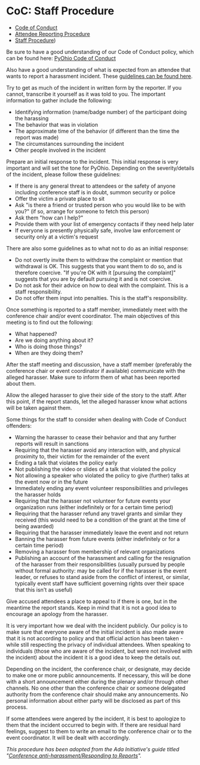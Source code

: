 # CoC: Staff Procedure

- [Code of Conduct](/about/code-of-conduct)
- [Attendee Reporting Procedure](/about/code-of-conduct/reporting-procedure)
- [Staff Procedure](/about/code-of-conduct/staff-procedure))

Be sure to have a good understanding of our Code of Conduct policy, which can be found here: [PyOhio Code of Conduct](.)

Also have a good understanding of what is expected from an attendee that wants to report a harassment incident. These [guidelines can be found here](./reporting-procedure).

Try to get as much of the incident in written form by the reporter. If you cannot, transcribe it yourself as it was told to you. The important information to gather include the following:

- Identifying information (name/badge number) of the participant doing the harassing
- The behavior that was in violation
- The approximate time of the behavior (if different than the time the report was made)
- The circumstances surrounding the incident
- Other people involved in the incident

Prepare an initial response to the incident. This initial response is very important and will set the tone for PyOhio. Depending on the severity/details of the incident, please follow these guidelines:

- If there is any general threat to attendees or the safety of anyone including conference staff is in doubt, summon security or police
- Offer the victim a private place to sit
- Ask "is there a friend or trusted person who you would like to be with you?" (if so, arrange for someone to fetch this person)
- Ask them "how can I help?"
- Provide them with your list of emergency contacts if they need help later
- If everyone is presently physically safe, involve law enforcement or security only at a victim's request

There are also some guidelines as to what not to do as an initial response:

- Do not overtly invite them to withdraw the complaint or mention that withdrawal is OK. This suggests that you want them to do so, and is therefore coercive. "If you're OK with it [pursuing the complaint]" suggests that you are by default pursuing it and is not coercive.
- Do not ask for their advice on how to deal with the complaint. This is a staff responsibility.
- Do not offer them input into penalties. This is the staff's responsibility.

Once something is reported to a staff member, immediately meet with the conference chair and/or event coordinator. The main objectives of this meeting is to find out the following:

- What happened?
- Are we doing anything about it?
- Who is doing those things?
- When are they doing them?

After the staff meeting and discussion, have a staff member (preferably the conference chair or event coordinator if available) communicate with the alleged harasser. Make sure to inform them of what has been reported about them.

Allow the alleged harasser to give their side of the story to the staff. After this point, if the report stands, let the alleged harasser know what actions will be taken against them.

Some things for the staff to consider when dealing with Code of Conduct offenders:

- Warning the harasser to cease their behavior and that any further reports will result in sanctions
- Requiring that the harasser avoid any interaction with, and physical proximity to, their victim for the remainder of the event
- Ending a talk that violates the policy early
- Not publishing the video or slides of a talk that violated the policy
- Not allowing a speaker who violated the policy to give (further) talks at the event now or in the future
- Immediately ending any event volunteer responsibilities and privileges the harasser holds
- Requiring that the harasser not volunteer for future events your organization runs (either indefinitely or for a certain time period)
- Requiring that the harasser refund any travel grants and similar they received (this would need to be a condition of the grant at the time of being awarded)
- Requiring that the harasser immediately leave the event and not return
- Banning the harasser from future events (either indefinitely or for a certain time period)
- Removing a harasser from membership of relevant organizations
- Publishing an account of the harassment and calling for the resignation of the harasser from their responsibilities (usually pursued by people without formal authority: may be called for if the harasser is the event leader, or refuses to stand aside from the conflict of interest, or similar, typically event staff have sufficient governing rights over their space that this isn't as useful)

Give accused attendees a place to appeal to if there is one, but in the meantime the report stands. Keep in mind that it is not a good idea to encourage an apology from the harasser.

It is very important how we deal with the incident publicly. Our policy is to make sure that everyone aware of the initial incident is also made aware that it is not according to policy and that official action has been taken - while still respecting the privacy of individual attendees. When speaking to individuals (those who are aware of the incident, but were not involved with the incident) about the incident it is a good idea to keep the details out.

Depending on the incident, the conference chair, or designate, may decide to make one or more public announcements. If necessary, this will be done with a short announcement either during the plenary and/or through other channels. No one other than the conference chair or someone delegated authority from the conference chair should make any announcements. No personal information about either party will be disclosed as part of this process.

If some attendees were angered by the incident, it is best to apologize to them that the incident occurred to begin with. If there are residual hard feelings, suggest to them to write an email to the conference chair or to the event coordinator. It will be dealt with accordingly.

_This procedure has been adopted from the Ada Initiative's guide titled "[Conference anti-harassment/Responding to Reports](http://geekfeminism.wikia.com/wiki/Conference_anti-harassment/Responding_to_reports)"._
